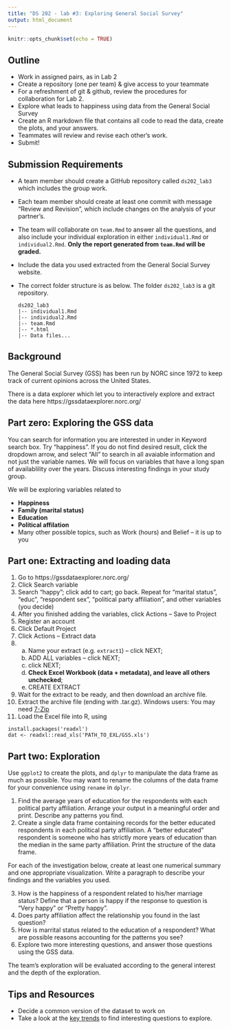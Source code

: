 ```yaml
---
title: "DS 202 - lab #3: Exploring General Social Survey"
output: html_document
---
```


```r
knitr::opts_chunk$set(echo = TRUE)
```

## Outline

- Work in assigned pairs, as in Lab 2
- Create a repository (one per team) & give access to your teammate
- For a refreshment of git & github, review the procedures for collaboration for Lab 2.
- Explore what leads to happiness using data from the General Social Survey
- Create an R markdown file that contains all code to read the data, create the plots, and your answers.
- Teammates will review and revise each other's work.
- Submit!


## Submission Requirements

- A team member should create a GitHub repository called `ds202_lab3` which includes the group work.
- Each team member should create at least one commit with message "Review and Revision", which include changes on the analysis of your partner's.
- The team will collaborate on `team.Rmd` to answer all the questions, and also include your individual exploration in either `individual1.Rmd` or `individual2.Rmd`. **Only the report generated from `team.Rmd` will be graded.**
- Include the data you used extracted from the General Social Survey website.
- The correct folder structure is as below. The folder `ds202_lab3` is a git repository.

    ```
    ds202_lab3
    |-- individual1.Rmd
    |-- individual2.Rmd
    |-- team.Rmd
    |-- *.html
    |-- Data files...
    ```

## Background

The General Social Survey (GSS) has been run by NORC since 1972 to keep track of current opinions across the United States. 

There is a data explorer which let you to interactively explore and extract the data here https://gssdataexplorer.norc.org/

## Part zero: Exploring the GSS data

You can search for information you are interested in under in Keyword search box. Try "happiness". If you do not find desired result, click the dropdown arrow, and select "All" to search in all avaiable information and not just the variable names. We will focus on variables that have a long span of availablility over the years. Discuss interesting findings in your study group.

We will be exploring variables related to 

- **Happiness**
- **Family (marital status)**
- **Education**
- **Political affilation**
- Many other possible topics, such as Work (hours) and Belief -- it is up to you

## Part one: Extracting and loading data

1. Go to https://gssdataexplorer.norc.org/
2. Click Search variable
3. Search "happy"; click add to cart; go back. Repeat for "marital status", "educ", "respondent sex", "political party affiliation", and other variables (you decide)
4. After you finished adding the variables, click Actions -- Save to Project
5. Register an account
6. Click Default Project
7. Click Actions -- Extract data
8.  a. Name your extract (e.g. `extract1`) -- click NEXT; 
    b. ADD ALL variables -- click NEXT; 
    c. click NEXT; 
    d. **Check Excel Workbook (data + metadata), and leave all others unchecked**; 
    e. CREATE EXTRACT
9. Wait for the extract to be ready, and then download an archive file. 
10. Extract the archive file (ending with .tar.gz). Windows users: You may need [7-Zip](https://www.7-zip.org/)
11. Load the Excel file into R, using 
  ```
  install.packages('readxl')
  dat <- readxl::read_xls('PATH_TO_EXL/GSS.xls')
  ```

## Part two: Exploration

Use `ggplot2` to create the plots, and `dplyr` to manipulate the data frame as much as possible.  You may want to rename the columns of the data frame for your convenience using `rename` in `dplyr`.

1. Find the average years of education for the respondents with each political party affiliation. Arrange your output in a meaningful order and print. Describe any patterns you find.
2. Create a single data frame containing records for the better educated respondents in each political party affiliation. A "better educated" respondent is someone who has strictly more years of education than the median in the same party affiliation. Print the structure of the data frame.

  For each of the investigation below, create at least one numerical summary and one appropriate visualization. Write a paragraph to describe your findings and the variables you used.

3. How is the happiness of a respondent related to his/her marriage status? Define that a person is happy if the response to question is "Very happy" or "Pretty happy".
4. Does party affiliation affect the relationship you found in the last question?
5. How is marrital status related to the education of a respondent? What are possible reasons accounting for the patterns you see?
6. Explore two more interesting questions, and answer those questions using the GSS data. 

The team's exploration will be evaluated according to the  general interest and the depth of the exploration.

## Tips and Resources 
- Decide a common version of the dataset to work on
- Take a look at the [key trends](https://gssdataexplorer.norc.org/trends) to find interesting questions to explore. 
<!-- - The package `classdata` also contains a small extraction of the opinion data, called `happy`. You can play around with it to familiarize yourself with the structure of the data. However, *since this is an incomplete collection, your final answer must be based on the data extracted from the data explorer.*  -->

